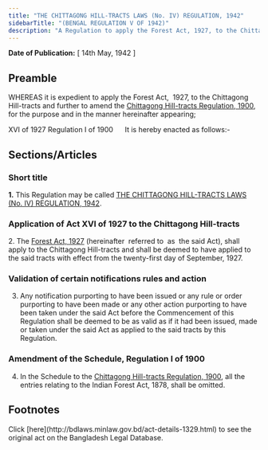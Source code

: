 ```yaml
---
title: "THE CHITTAGONG HILL-TRACTS LAWS (No. IV) REGULATION, 1942"
sidebarTitle: "(BENGAL REGULATION V OF 1942)"
description: "A Regulation to apply the Forest Act, 1927, to the Chittagong Hill-tracts and further to amend the Chittagong Hill-tracts Regulation, 1900."
---
```


**Date of Publication:** [ 14th May, 1942 ]

## Preamble

WHEREAS it is expedient to apply the Forest Act,  1927, to the Chittagong Hill-tracts and further to amend the [Chittagong Hill-tracts Regulation, 1900](/act-1313.html "Chittagong Hill-tracts Regulation, 1900"), for the purpose and in the manner hereinafter appearing;

XVI of 1927 Regulation I of 1900      It is hereby enacted as follows:-

## Sections/Articles

### Short title

**1.** This Regulation may be called [THE CHITTAGONG HILL-TRACTS LAWS (No. IV) REGULATION, 1942](/act-1329.html "THE CHITTAGONG HILL-TRACTS LAWS (No. IV) REGULATION, 1942").

### Application of Act XVI of 1927 to the Chittagong Hill-tracts

2. The [Forest Act, 1927](/act-144.html "Forest Act, 1927") (hereinafter  referred to  as  the said Act), shall apply to the Chittagong Hill-tracts and shall be deemed to have applied to the said tracts with effect from the twenty-first day of September, 1927.

### Validation of certain notifications rules and action

3. Any notification purporting to have been issued or any rule or order purporting to have been made or any other action purporting to have been taken under the said Act before the Commencement of this Regulation shall be deemed to be as valid as if it had been issued, made or taken under the said Act as applied to the said tracts by this Regulation.

### Amendment of the Schedule, Regulation I of 1900

4. In the Schedule to the [Chittagong Hill-tracts Regulation, 1900](/act-1313.html "Chittagong Hill-tracts Regulation, 1900"), all the entries relating to the Indian Forest Act, 1878, shall be omitted.

## Footnotes

<Note>
  Click [here](http://bdlaws.minlaw.gov.bd/act-details-1329.html) to see the original act on the Bangladesh Legal Database.
</Note>
